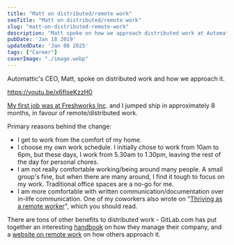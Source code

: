 ```yaml
---
title: "Matt on distributed/remote work"
seoTitle: "Matt on distributed/remote work"
slug: "matt-on-distributed-remote-work"
description: "Matt spoke on how we approach distributed work at Automattic. Check out!"
pubDate: 'Jan 18 2019'
updatedDate: 'Jan 08 2025'
tags: ["Career"]
coverImage: "./image.webp"
---
```


Automattic's CEO, Matt, spoke on distributed work and how we approach it.

https://youtu.be/x6fIseKzzH0

[My first job was at Freshworks Inc](https://www.arun.blog/last-day-at-freshworks). and I jumped ship in approximately 8 months, in favour of remote/distributed work.

Primary reasons behind the change:
- I get to work from the comfort of my home.
- I choose my own work schedule. I initially chose to work from 10am to 6pm, but these days, I work from 5.30am to 1.30pm, leaving the rest of the day for personal chores.
- I am not really comfortable working/being around many people. A small group's fine, but when there are many around, I find it tough to focus on my work. Traditional office spaces are a no-go for me.
- I am more comfortable with written communication/documentation over in-life communication.
One of my coworkers also wrote on "[Thriving as a remote worker](https://24ways.org/2018/thriving-as-a-remote-worker/)", which you should read.

There are tons of other benefits to distributed work - GitLab.com has put together an interesting [handbook](https://about.gitlab.com/handbook/) on how they manage their company, and a [website on remote work](https://www.remoteonly.org/) on how others approach it.
